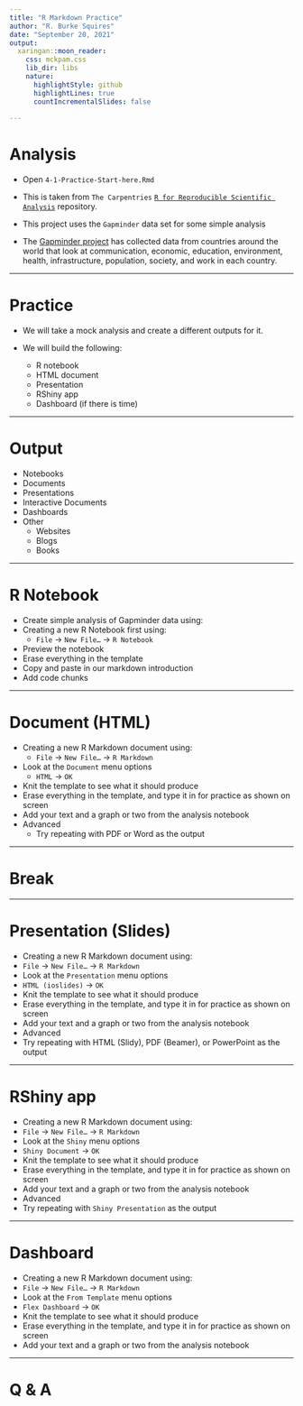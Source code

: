 ```yaml
---
title: "R Markdown Practice"
author: "R. Burke Squires"
date: "September 20, 2021"
output:
  xaringan::moon_reader:
    css: mckpam.css
    lib_dir: libs
    nature:
      highlightStyle: github
      highlightLines: true
      countIncrementalSlides: false
 
---
```


# Analysis

- Open `4-1-Practice-Start-here.Rmd`

- This is taken from `The Carpentries` [`R for Reproducible Scientific Analysis`](https://swcarpentry.github.io/r-novice-gapminder/) repository.

- This project uses the `Gapminder` data set for some simple analysis

- The [Gapminder project](https://www.gapminder.org/data/) has collected data from countries around the world that look at communication, economic, education, environment, health, infrastructure, population, society, and work in each country.


---

# Practice

- We will take a mock analysis and create a different outputs for it.

- We will build the following:

  - R notebook
  - HTML document
  - Presentation
  - RShiny app
  - Dashboard (if there is time)

---

# Output

- Notebooks
-	Documents
- Presentations
- Interactive Documents
- Dashboards
- Other
  - Websites
  - Blogs
  - Books

---

# R Notebook

-	Create simple analysis of Gapminder data using:
  - Creating a new R Notebook first using:
    - `File` -> `New File…` -> `R Notebook`
  - Preview the notebook
  - Erase everything in the template
  - Copy and paste in our markdown introduction
  - Add code chunks


---

# Document (HTML)

  -	Creating a new R Markdown document using:
    -	`File` -> `New File…` -> `R Markdown`
  -	Look at the `Document` menu options
    - `HTML` -> `OK`
  -	Knit the template to see what it should produce
  -	Erase everything in the template, and type it in for practice as shown on screen
  -	Add your text and a graph or two from the analysis notebook
  -	Advanced
    -	Try repeating with PDF or Word as the output

---

# Break

---

# Presentation (Slides)

-	Creating a new R Markdown document using:
  - `File` -> `New File…` -> `R Markdown`
-	Look at the `Presentation` menu options
  -	`HTML (ioslides)` -> `OK`
-	Knit the template to see what it should produce
-	Erase everything in the template, and type it in for practice as shown on screen
-	Add your text and a graph or two from the analysis notebook
-	Advanced
  -	Try repeating with HTML (Slidy), PDF (Beamer), or PowerPoint as the output

---

# RShiny app

-	Creating a new R Markdown document using:
  - `File` -> `New File…` -> `R Markdown`
-	Look at the `Shiny` menu options
  -	`Shiny Document` -> `OK`
-	Knit the template to see what it should produce
-	Erase everything in the template, and type it in for practice as shown on screen
  - Add your text and a graph or two from the analysis notebook
-	Advanced
  - Try repeating with `Shiny Presentation` as the output

---

# Dashboard

-	Creating a new R Markdown document using:
  - `File` -> `New File…` -> `R Markdown`
-	Look at the `From Template` menu options
  - `Flex Dashboard` -> `OK`
-	Knit the template to see what it should produce
-	Erase everything in the template, and type it in for practice as shown on screen
  - Add your text and a graph or two from the analysis notebook

---

# Q & A

